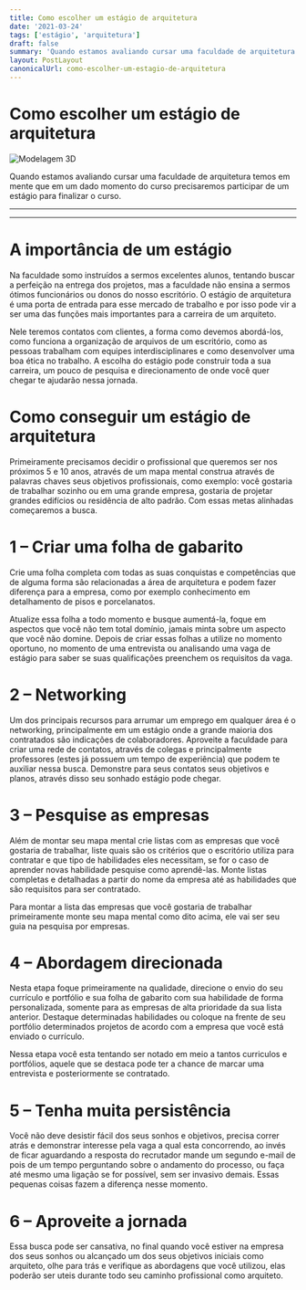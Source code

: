 ```yaml
---
title: Como escolher um estágio de arquitetura
date: '2021-03-24'
tags: ['estágio', 'arquitetura']
draft: false
summary: 'Quando estamos avaliando cursar uma faculdade de arquitetura temos em mente que em um dado momento do curso precisaremos participar de um estágio para finalizar o curso.'
layout: PostLayout
canonicalUrl: como-escolher-um-estagio-de-arquitetura
---
```


# Como escolher um estágio de arquitetura

![Modelagem 3D](/static/images/como-escolher-um-estagio-de-arquitetura/capa-estagio.jpg)

Quando estamos avaliando cursar uma faculdade de arquitetura temos em mente que em um dado momento do curso precisaremos participar de um estágio para finalizar o curso.

---

<TOCInline toc={props.toc} asDisclosure />

---

# A importância de um estágio

Na faculdade somo instruídos a sermos excelentes alunos, tentando buscar a perfeição na entrega dos projetos, mas a faculdade não ensina a sermos ótimos funcionários ou donos do nosso escritório. O estágio de arquitetura é uma porta de entrada para esse mercado de trabalho e por isso pode vir a ser uma das funções mais importantes para a carreira de um arquiteto.

Nele teremos contatos com clientes, a forma como devemos abordá-los, como funciona a organização de arquivos de um escritório, como as pessoas trabalham com equipes interdisciplinares e como desenvolver uma boa ética no trabalho. A escolha do estágio pode construir toda a sua carreira, um pouco de pesquisa e direcionamento de onde você quer chegar te ajudarão nessa jornada.

# Como conseguir um estágio de arquitetura

Primeiramente precisamos decidir o profissional que queremos ser nos próximos 5 e 10 anos, através de um mapa mental construa através de palavras chaves seus objetivos profissionais, como exemplo: você gostaria de trabalhar sozinho ou em uma grande empresa, gostaria de projetar grandes edifícios ou residência de alto padrão. Com essas metas alinhadas começaremos a busca.

# 1 – Criar uma folha de gabarito

Crie uma folha completa com todas as suas conquistas e competências que de alguma forma são relacionadas a área de arquitetura e podem fazer diferença para a empresa, como por exemplo conhecimento em detalhamento de pisos e porcelanatos.

Atualize essa folha a todo momento e busque aumentá-la, foque em aspectos que você não tem total domínio, jamais minta sobre um aspecto que você não domine. Depois de criar essas folhas a utilize no momento oportuno, no momento de uma entrevista ou analisando uma vaga de estágio para saber se suas qualificações preenchem os requisitos da vaga.

# 2 – Networking

Um dos principais recursos para arrumar um emprego em qualquer área é o networking, principalmente em um estágio onde a grande maioria dos contratados são indicações de colaboradores. Aproveite a faculdade para criar uma rede de contatos, através de colegas e principalmente professores (estes já possuem um tempo de experiência) que podem te auxiliar nessa busca. Demonstre para seus contatos seus objetivos e planos, através disso seu sonhado estágio pode chegar.

# 3 – Pesquise as empresas

Além de montar seu mapa mental crie listas com as empresas que você gostaria de trabalhar, liste quais são os critérios que o escritório utiliza para contratar e que tipo de habilidades eles necessitam, se for o caso de aprender novas habilidade pesquise como aprendê-las. Monte listas completas e detalhadas a partir do nome da empresa até as habilidades que são requisitos para ser contratado.

Para montar a lista das empresas que você gostaria de trabalhar primeiramente monte seu mapa mental como dito acima, ele vai ser seu guia na pesquisa por empresas.

# 4 – Abordagem direcionada

Nesta etapa foque primeiramente na qualidade, direcione o envio do seu currículo e portfólio e sua folha de gabarito com sua habilidade de forma personalizada, somente para as empresas de alta prioridade da sua lista anterior. Destaque determinadas habilidades ou coloque na frente de seu portfólio determinados projetos de acordo com a empresa que você está enviado o currículo.

Nessa etapa você esta tentando ser notado em meio a tantos curriculos e portfólios, aquele que se destaca pode ter a chance de marcar uma entrevista e posteriormente se contratado.

# 5 – Tenha muita persistência

Você não deve desistir fácil dos seus sonhos e objetivos, precisa correr atrás e demonstrar interesse pela vaga a qual esta concorrendo, ao invés de ficar aguardando a resposta do recrutador mande um segundo e-mail de pois de um tempo perguntando sobre o andamento do processo, ou faça até mesmo uma ligação se for possível, sem ser invasivo demais. Essas pequenas coisas fazem a diferença nesse momento.

# 6 – Aproveite a jornada

Essa busca pode ser cansativa, no final quando você estiver na empresa dos seus sonhos ou alcançado um dos seus objetivos iniciais como arquiteto, olhe para trás e verifique as abordagens que você utilizou, elas poderão ser uteis durante todo seu caminho profissional como arquiteto.
